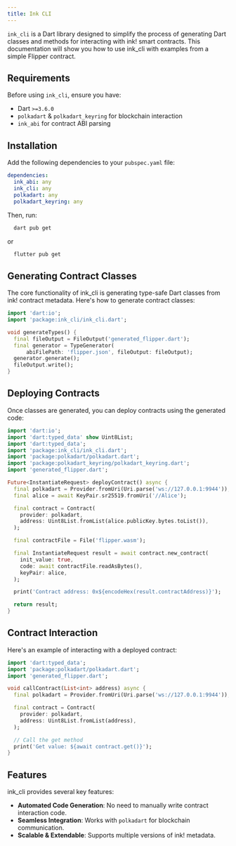 ```yaml
---
title: Ink CLI
---
```


`ink_cli` is a Dart library designed to simplify the process of generating Dart classes and methods for interacting with ink! smart contracts. This documentation will show you how to use ink_cli with examples from a simple Flipper contract.

## Requirements

Before using `ink_cli`, ensure you have:

- Dart `>=3.6.0`
- `polkadart` & `polkadart_keyring` for blockchain interaction
- `ink_abi` for contract ABI parsing

## Installation

Add the following dependencies to your `pubspec.yaml` file:

```yaml
dependencies:
  ink_abi: any
  ink_cli: any
  polkadart: any
  polkadart_keyring: any
```

Then, run:

```sh
  dart pub get
```

or

```sh
  flutter pub get
```

## Generating Contract Classes

The core functionality of ink_cli is generating type-safe Dart classes from ink! contract metadata. Here's how to generate contract classes:

```dart
import 'dart:io';
import 'package:ink_cli/ink_cli.dart';

void generateTypes() {
  final fileOutput = FileOutput('generated_flipper.dart');
  final generator = TypeGenerator(
      abiFilePath: 'flipper.json', fileOutput: fileOutput);
  generator.generate();
  fileOutput.write();
}
```

## Deploying Contracts

Once classes are generated, you can deploy contracts using the generated code:

```dart
import 'dart:io';
import 'dart:typed_data' show Uint8List;
import 'dart:typed_data';
import 'package:ink_cli/ink_cli.dart';
import 'package:polkadart/polkadart.dart';
import 'package:polkadart_keyring/polkadart_keyring.dart';
import 'generated_flipper.dart';

Future<InstantiateRequest> deployContract() async {
  final polkadart = Provider.fromUri(Uri.parse('ws://127.0.0.1:9944'));
  final alice = await KeyPair.sr25519.fromUri('//Alice');

  final contract = Contract(
    provider: polkadart,
    address: Uint8List.fromList(alice.publicKey.bytes.toList()),
  );

  final contractFile = File('flipper.wasm');

  final InstantiateRequest result = await contract.new_contract(
    init_value: true,
    code: await contractFile.readAsBytes(),
    keyPair: alice,
  );

  print('Contract address: 0x${encodeHex(result.contractAddress)}');

  return result;
}
```

## Contract Interaction

Here's an example of interacting with a deployed contract:

```dart
import 'dart:typed_data';
import 'package:polkadart/polkadart.dart';
import 'generated_flipper.dart';

void callContract(List<int> address) async {
  final polkadart = Provider.fromUri(Uri.parse('ws://127.0.0.1:9944'));

  final contract = Contract(
    provider: polkadart,
    address: Uint8List.fromList(address),
  );

  // Call the get method
  print('Get value: ${await contract.get()}');
}
```

## Features

ink_cli provides several key features:

- **Automated Code Generation**: No need to manually write contract interaction code.
- **Seamless Integration**: Works with `polkadart` for blockchain communication.
- **Scalable & Extendable**: Supports multiple versions of ink! metadata.
